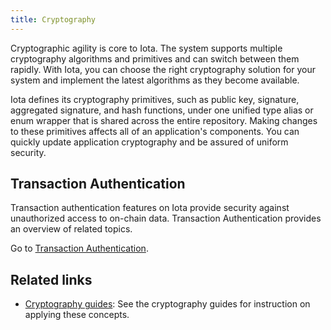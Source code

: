 ```yaml
---
title: Cryptography
---
```


Cryptographic agility is core to Iota. The system supports multiple cryptography algorithms and primitives and can switch between them rapidly. With Iota, you can choose the right cryptography solution for your system and implement the latest algorithms as they become available.

Iota defines its cryptography primitives, such as public key, signature, aggregated signature, and hash functions, under one unified type alias or enum wrapper that is shared across the entire repository. Making changes to these primitives affects all of an application's components. You can quickly update application cryptography and be assured of uniform security.

## Transaction Authentication

Transaction authentication features on Iota provide security against unauthorized access to on-chain data. Transaction Authentication provides an overview of related topics.

Go to [Transaction Authentication](./transaction-auth.mdx).

## Related links

- [Cryptography guides](../how-to/cryptography.mdx): See the cryptography guides for instruction on applying these concepts.